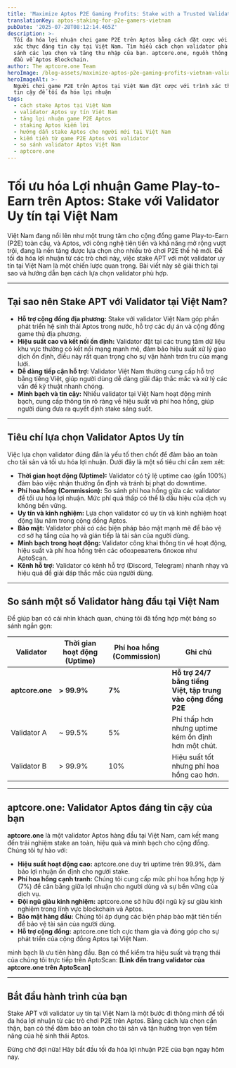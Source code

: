 ```yaml
---
title: 'Maximize Aptos P2E Gaming Profits: Stake with a Trusted Validator in Vietnam'
translationKey: aptos-staking-for-p2e-gamers-vietnam
pubDate: '2025-07-28T08:12:14.465Z'
description: >-
  Tối đa hóa lợi nhuận chơi game P2E trên Aptos bằng cách đặt cược với một trình
  xác thực đáng tin cậy tại Việt Nam. Tìm hiểu cách chọn validator phù hợp, so
  sánh các lựa chọn và tăng thu nhập của bạn. aptcore.one, nguồn thông tin hàng
  đầu về Aptos Blockchain.
author: The aptcore.one Team
heroImage: /blog-assets/maximize-aptos-p2e-gaming-profits-vietnam-validator.jpg
heroImageAlt: >-
  Người chơi game P2E trên Aptos tại Việt Nam đặt cược với trình xác thực đáng
  tin cậy để tối đa hóa lợi nhuận
tags:
  - cách stake Aptos tại Việt Nam
  - validator Aptos uy tín Việt Nam
  - tăng lợi nhuận game P2E Aptos
  - staking Aptos kiếm lời
  - hướng dẫn stake Aptos cho người mới tại Việt Nam
  - kiếm tiền từ game P2E Aptos với validator
  - so sánh validator Aptos Việt Nam
  - aptcore.one
---
```


# Tối ưu hóa Lợi nhuận Game Play-to-Earn trên Aptos: Stake với Validator Uy tín tại Việt Nam

Việt Nam đang nổi lên như một trung tâm cho cộng đồng game Play-to-Earn (P2E) toàn cầu, và Aptos, với công nghệ tiên tiến và khả năng mở rộng vượt trội, đang là nền tảng được lựa chọn cho nhiều trò chơi P2E thế hệ mới. Để tối đa hóa lợi nhuận từ các trò chơi này, việc stake APT với một validator uy tín tại Việt Nam là một chiến lược quan trọng. Bài viết này sẽ giải thích tại sao và hướng dẫn bạn cách lựa chọn validator phù hợp.

***

## Tại sao nên Stake APT với Validator tại Việt Nam?

* **Hỗ trợ cộng đồng địa phương:** Stake với validator Việt Nam góp phần phát triển hệ sinh thái Aptos trong nước, hỗ trợ các dự án và cộng đồng game thủ địa phương.
* **Hiệu suất cao và kết nối ổn định:** Validator đặt tại các trung tâm dữ liệu khu vực thường có kết nối mạng mạnh mẽ, đảm bảo hiệu suất xử lý giao dịch ổn định, điều này rất quan trọng cho sự vận hành trơn tru của mạng lưới.
* **Dễ dàng tiếp cận hỗ trợ:** Validator Việt Nam thường cung cấp hỗ trợ bằng tiếng Việt, giúp người dùng dễ dàng giải đáp thắc mắc và xử lý các vấn đề kỹ thuật nhanh chóng.
* **Minh bạch và tin cậy:** Nhiều validator tại Việt Nam hoạt động minh bạch, cung cấp thông tin rõ ràng về hiệu suất và phí hoa hồng, giúp người dùng đưa ra quyết định stake sáng suốt.

***

## Tiêu chí lựa chọn Validator Aptos Uy tín

Việc lựa chọn validator đúng đắn là yếu tố then chốt để đảm bảo an toàn cho tài sản và tối ưu hóa lợi nhuận. Dưới đây là một số tiêu chí cần xem xét:

* **Thời gian hoạt động (Uptime):** Validator có tỷ lệ uptime cao (gần 100%) đảm bảo việc nhận thưởng ổn định và tránh bị phạt do downtime.
* **Phí hoa hồng (Commission):** So sánh phí hoa hồng giữa các validator để tối ưu hóa lợi nhuận. Mức phí quá thấp có thể là dấu hiệu của dịch vụ không bền vững.
* **Uy tín và kinh nghiệm:** Lựa chọn validator có uy tín và kinh nghiệm hoạt động lâu năm trong cộng đồng Aptos.
* **Bảo mật:** Validator phải có các biện pháp bảo mật mạnh mẽ để bảo vệ cơ sở hạ tầng của họ và gián tiếp là tài sản của người dùng.
* **Minh bạch trong hoạt động:** Validator công khai thông tin về hoạt động, hiệu suất và phí hoa hồng trên các обозреватель блоков như AptoScan.
* **Kênh hỗ trợ:** Validator có kênh hỗ trợ (Discord, Telegram) nhanh nhạy và hiệu quả để giải đáp thắc mắc của người dùng.

***

## So sánh một số Validator hàng đầu tại Việt Nam

Để giúp bạn có cái nhìn khách quan, chúng tôi đã tổng hợp một bảng so sánh ngắn gọn:

| Validator         | Thời gian hoạt động (Uptime) | Phí hoa hồng (Commission) | Ghi chú                                            |
| ----------------- | --------------------------- | ------------------------- | -------------------------------------------------- |
| **aptcore.one** | **> 99.9%** | **7%** | **Hỗ trợ 24/7 bằng tiếng Việt, tập trung vào cộng đồng P2E** |
| Validator A       | ~ 99.5%                     | 5%                        | Phí thấp hơn nhưng uptime kém ổn định hơn một chút.   |
| Validator B       | > 99.9%                     | 10%                       | Hiệu suất tốt nhưng phí hoa hồng cao hơn.            |

***

## aptcore.one: Validator Aptos đáng tin cậy của bạn

**aptcore.one** là một validator Aptos hàng đầu tại Việt Nam, cam kết mang đến trải nghiệm stake an toàn, hiệu quả và minh bạch cho cộng đồng. Chúng tôi tự hào với:

* **Hiệu suất hoạt động cao:** aptcore.one duy trì uptime trên 99.9%, đảm bảo lợi nhuận ổn định cho người stake.
* **Phí hoa hồng cạnh tranh:** Chúng tôi cung cấp mức phí hoa hồng hợp lý (7%) để cân bằng giữa lợi nhuận cho người dùng và sự bền vững của dịch vụ.
* **Đội ngũ giàu kinh nghiệm:** aptcore.one sở hữu đội ngũ kỹ sư giàu kinh nghiệm trong lĩnh vực blockchain và Aptos.
* **Bảo mật hàng đầu:** Chúng tôi áp dụng các biện pháp bảo mật tiên tiến để bảo vệ tài sản của người dùng.
* **Hỗ trợ cộng đồng:** aptcore.one tích cực tham gia và đóng góp cho sự phát triển của cộng đồng Aptos tại Việt Nam.

 minh bạch là ưu tiên hàng đầu. Bạn có thể kiểm tra hiệu suất và trạng thái của chúng tôi trực tiếp trên AptoScan: **[Link đến trang validator của aptcore.one trên AptoScan]**

***

## Bắt đầu hành trình của bạn

Stake APT với validator uy tín tại Việt Nam là một bước đi thông minh để tối đa hóa lợi nhuận từ các trò chơi P2E trên Aptos. Bằng cách lựa chọn cẩn thận, bạn có thể đảm bảo an toàn cho tài sản và tận hưởng trọn vẹn tiềm năng của hệ sinh thái Aptos.

Đừng chờ đợi nữa! Hãy bắt đầu tối đa hóa lợi nhuận P2E của bạn ngay hôm nay.
